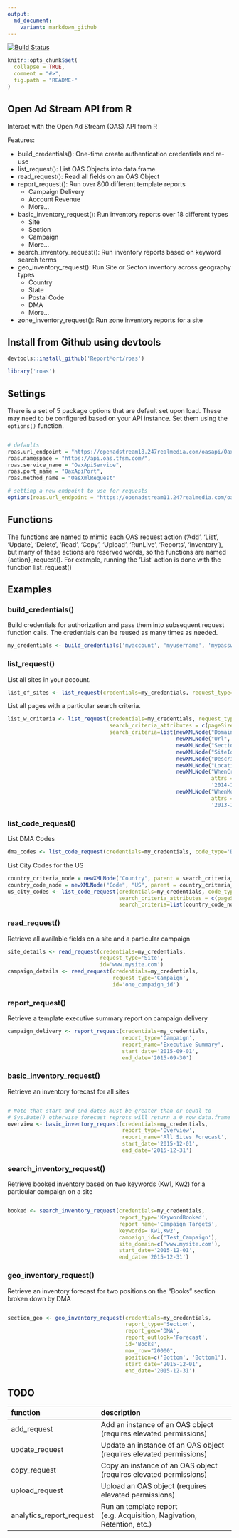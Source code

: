 ```yaml
---
output:
  md_document:
    variant: markdown_github
---
```


<!-- README.md is generated from README.Rmd. Please edit that file -->

[![Build Status](https://travis-ci.org/ReportMort/roas.svg?branch=master)](https://travis-ci.org/ReportMort/roas) 

```r
knitr::opts_chunk$set(
  collapse = TRUE,
  comment = "#>",
  fig.path = "README-"
)
```

Open Ad Stream API from R
-------------------

Interact with the Open Ad Stream (OAS) API from R

Features:

-   build_credentials(): One-time create authentication credentials and re-use
-   list_request(): List OAS Objects into data.frame
-   read_request(): Read all fields on an OAS Object
-   report_request(): Run over 800 different template reports
      -  Campaign Delivery
      -  Account Revenue
      -  More...
-   basic_inventory_request(): Run inventory reports over 18 different types 
      -  Site
      -  Section
      -  Campaign
      -  More...
-   search_inventory_request(): Run inventory reports based on keyword search terms
-   geo_inventory_request(): Run Site or Secton inventory across geography types 
      - Country
      - State
      - Postal Code
      - DMA
      - More...
-   zone_inventory_request(): Run zone inventory reports for a site

## Install from Github using devtools

``` r
devtools::install_github('ReportMort/roas')
```

``` r
library('roas')
```

## Settings

There is a set of 5 package options that are default set upon load. These may need to be configured
based on your API instance. Set them using the `options()` function.

``` r

# defaults
roas.url_endpoint = "https://openadstream18.247realmedia.com/oasapi/OaxApi",
roas.namespace = "https://api.oas.tfsm.com/",
roas.service_name = "OaxApiService",
roas.port_name = "OaxApiPort",
roas.method_name = "OasXmlRequest"

# setting a new endpoint to use for requests
options(roas.url_endpoint = "https://openadstream11.247realmedia.com/oasapi/OaxApi")

```

## Functions

The functions are named to mimic each OAS request action ('Add', 'List', 'Update', 
'Delete', 'Read', 'Copy', 'Upload', 'RunLive', 'Reports', 'Inventory'), but 
many of these actions are reserved words, so the functions are named {action}_request(). 
For example, running the 'List' action is done with the function list_request()

## Examples

### build_credentials()

Build credentials for authorization and pass them into subsequent request function calls. The credentials 
can be reused as many times as needed.

``` r
my_credentials <- build_credentials('myaccount', 'myusername', 'mypassword')
```

### list_request()

List all sites in your account.

``` r
list_of_sites <- list_request(credentials=my_credentials, request_type='Site')
```

List all pages with a particular search criteria.

``` r
list_w_criteria <- list_request(credentials=my_credentials, request_type='Page', 
                                search_criteria_attributes = c(pageSize=100), 
                                search_criteria=list(newXMLNode("Domain", "mySite"), 
                                                     newXMLNode("Url", "001"), 
                                                     newXMLNode("SectionId", "Ar%ves"), 
                                                     newXMLNode("SiteId", "ApiSite"), 
                                                     newXMLNode("Description", "My Page"), 
                                                     newXMLNode("LocationKey", "7"), 
                                                     newXMLNode("WhenCreated", 
                                                                attrs = c(condition = "GT"), 
                                                                '2014-12-31'), 
                                                     newXMLNode("WhenModified", 
                                                                attrs = c(condition = "GT"), 
                                                                '2013-12-31')))
```


### list_code_request()

List DMA Codes

```r
dma_codes <- list_code_request(credentials=my_credentials, code_type='DMA')
```

List City Codes for the US

```r
country_criteria_node = newXMLNode("Country", parent = search_criteria_node)
country_code_node = newXMLNode("Code", "US", parent = country_criteria_node)
us_city_codes <- list_code_request(credentials=my_credentials, code_type='City', 
                                   search_criteria_attributes = c(pageSize="20000"), 
                                   search_criteria=list(country_code_node))
```

### read_request()

Retrieve all available fields on a site and a particular campaign

``` r
site_details <- read_request(credentials=my_credentials, 
                             request_type='Site', 
                             id='www.mysite.com')
campaign_details <- read_request(credentials=my_credentials, 
                                 request_type='Campaign', 
                                 id='one_campaign_id')
```

### report_request()

Retrieve a template executive summary report on campaign delivery

``` r
campaign_delivery <- report_request(credentials=my_credentials, 
                                    report_type='Campaign',
                                    report_name='Executive Summary',
                                    start_date='2015-09-01', 
                                    end_date='2015-09-30')
```

### basic_inventory_request()

Retrieve an inventory forecast for all sites

``` r

# Note that start and end dates must be greater than or equal to 
# Sys.Date() otherwise forecast reprots will return a 0 row data.frame
overview <- basic_inventory_request(credentials=my_credentials, 
                                    report_type='Overview', 
                                    report_name='All Sites Forecast',
                                    start_date='2015-12-01', 
                                    end_date='2015-12-31')
```


### search_inventory_request()

Retrieve booked inventory based on two keywords (Kw1, Kw2) 
for a particular campaign on a site

``` r

booked <- search_inventory_request(credentials=my_credentials, 
                                   report_type='KeywordBooked', 
                                   report_name='Campaign Targets',
                                   keywords='Kw1,Kw2',
                                   campaign_id=c('Test_Campaign'),
                                   site_domain=c('www.mysite.com'),
                                   start_date='2015-12-01', 
                                   end_date='2015-12-31')
```

### geo_inventory_request()

Retrieve an inventory forecast for two positions on the 
"Books" section broken down by DMA

``` r

section_geo <- geo_inventory_request(credentials=my_credentials, 
                                     report_type='Section', 
                                     report_geo='DMA',
                                     report_outlook='Forecast',
                                     id='Books',
                                     max_row="20000",
                                     position=c('Bottom', 'Bottom1'),
                                     start_date='2015-12-01', 
                                     end_date='2015-12-31')
```

## TODO

| function                    | description                                                             |
|:----------------------------|:------------------------------------------------------------------------|
| add\_request                | Add an instance of an OAS object (requires elevated permissions)        |
| update\_request             | Update an instance of an OAS object (requires elevated permissions)     |
| copy\_request               | Copy an instance of an OAS object (requires elevated permissions)       |
| upload\_request             | Upload an OAS object (requires elevated permissions)                    |
| analytics\_report\_request  | Run an template report (e.g. Acquisition, Nagivation, Retention, etc.)  |
